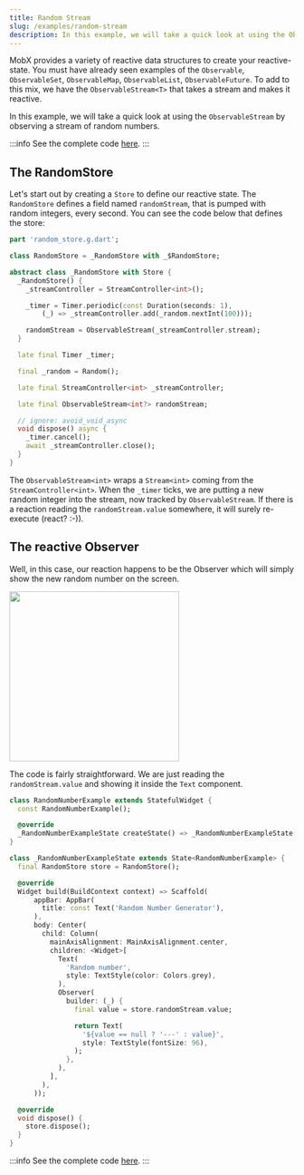 ```yaml
---
title: Random Stream
slug: /examples/random-stream
description: In this example, we will take a quick look at using the ObservableStream by observing a stream of random numbers.
---
```


MobX provides a variety of reactive data structures to create your reactive-state. You must have already seen examples of the `Observable`, `ObservableSet`, `ObservableMap`, `ObservableList`, `ObservableFuture`. To add to this mix, we have the `ObservableStream<T>` that takes a stream and makes it reactive.

In this example, we will take a quick look at using the `ObservableStream` by observing a stream of random numbers.

:::info
See the complete code [here](https://github.com/mobxjs/mobx.dart/tree/master/mobx_examples/lib/random_stream).
:::

## The RandomStore

Let's start out by creating a `Store` to define our reactive state. The `RandomStore` defines a field named `randomStream`, that is pumped with random integers, every second. You can see the code below that defines the store:

```dart
part 'random_store.g.dart';

class RandomStore = _RandomStore with _$RandomStore;

abstract class _RandomStore with Store {
  _RandomStore() {
    _streamController = StreamController<int>();

    _timer = Timer.periodic(const Duration(seconds: 1),
        (_) => _streamController.add(_random.nextInt(100)));

    randomStream = ObservableStream(_streamController.stream);
  }

  late final Timer _timer;

  final _random = Random();

  late final StreamController<int> _streamController;

  late final ObservableStream<int?> randomStream;

  // ignore: avoid_void_async
  void dispose() async {
    _timer.cancel();
    await _streamController.close();
  }
}

```

The `ObservableStream<int>` wraps a `Stream<int>` coming from the `StreamController<int>`. When the `_timer` ticks, we are putting a new random integer into the stream, now tracked by `ObservableStream`. If there is a reaction reading the `randomStream.value` somewhere, it will surely re-execute (react? :-)).

## The reactive Observer

Well, in this case, our reaction happens to be the Observer which will simply show the new random number on the screen.


<img src={picture} width="300" />

The code is fairly straightforward. We are just reading the `randomStream.value` and showing it inside the `Text` component.

```dart
class RandomNumberExample extends StatefulWidget {
  const RandomNumberExample();

  @override
  _RandomNumberExampleState createState() => _RandomNumberExampleState();
}

class _RandomNumberExampleState extends State<RandomNumberExample> {
  final RandomStore store = RandomStore();

  @override
  Widget build(BuildContext context) => Scaffold(
      appBar: AppBar(
        title: const Text('Random Number Generator'),
      ),
      body: Center(
        child: Column(
          mainAxisAlignment: MainAxisAlignment.center,
          children: <Widget>[
            Text(
              'Random number',
              style: TextStyle(color: Colors.grey),
            ),
            Observer(
              builder: (_) {
                final value = store.randomStream.value;

                return Text(
                  '${value == null ? '---' : value}',
                  style: TextStyle(fontSize: 96),
                );
              },
            ),
          ],
        ),
      ));

  @override
  void dispose() {
    store.dispose();
  }
}

```

:::info
See the complete code [here](https://github.com/mobxjs/mobx.dart/tree/master/mobx_examples/lib/random_stream).
:::